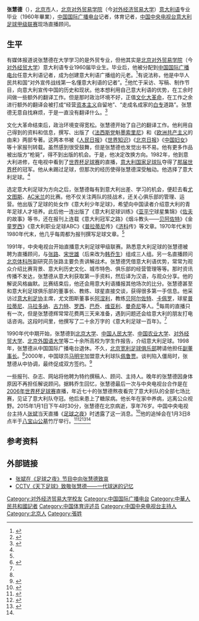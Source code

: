 {{noteTA|G1=意甲|G2=足球}}
{{Infobox journalist
| name        = 张慧德
| image       = Zhang Huide.jpg
| caption     = 2006年德国世界杯期间的张慧德
| birthname   = 
| birth_date  = 1938年
| birth_place = {{ROC-1928}}[[北平市|北平市]]
| death_date  = {{death date and age|2015|1|1|1938}}
| death_place = {{PRC}}[[北京市|北京市]]
| education   = [[北京对外贸易学院|北京对外贸易学院]][[意大利语|意大利语]]专业
| occupation  = [[中国国际广播电台|中国国际广播电台]]记者<br>[[中国中央电视台|中国中央电视台]]直播顾问
| alias       = 
| title       = 
| parents     = 
| home_town   = 
| spouse      = 
| domesticpartner =
| children    =
| relatives   = 
| ethnic      =
| party       = 
| salary      = 
| networth    = 
| credits     = 
| agent       = 
| URL         = 
| awards      = 
}}
'''张慧德'''（{{bd|1938年||2015年|1月1日|catIdx=Zhang}}），[[北京市|北京市]]人，[[北京对外贸易学院|北京对外贸易学院]]（今[[对外经济贸易大学|对外经济贸易大学]]）[[意大利语|意大利语]]专业毕业（1960年畢業），[[中国国际广播电台|中国国际广播电台]]记者，体育记者，[[中国中央电视台|中国中央电视台]][[意大利足球甲级联赛|意大利足球甲级联赛]]现场直播顾问。

== 生平 ==
有媒体报道说张慧德在大学学习的是外贸专业，但他其实是[[北京对外贸易学院|北京对外贸易学院]]（今[[对外经贸大学|对外经贸大学]]）意大利语专业1960届毕业生。毕业后，他被分配到[[中国国际广播电台|中国国际广播电台]]任意大利语记者，成为创建意大利语广播组的元老。<ref>{{cite book|author1=高极明|title=难忘岁月|date=2001|publisher=中国国际广播出版社|location=北京|isbn=7-5078-2033-5|pages=311}}</ref>有说法称，他是中华人民共和国“对外宣传战线第一名懂意大利语的记者”。<ref>{{cite web|title=东瞧西望张慧德|url=http://sports.sohu.com/s2005/8291/s224674173.shtml|website=搜狐体育|accessdate=2015-07-29|archive-date=2021-04-11|archive-url=https://web.archive.org/web/20210411071022/https://sports.sohu.com/s2005/8291/s224674173.shtml|dead-url=no}}</ref>他忙于采访、写稿、制作节目，向意大利宣传中国的历史和现状。他本想利用自己意大利语的优势，在工余时间做一些额外的翻译工作。但是那时政治环境不好，正值[[文化大革命|文化大革命]]，在工作之余进行额外的翻译会被打成“经营[[资本主义|资本主义]]自留地”、“走成名成家的[[白专|白专]]道路”。张慧德无意自找麻烦，于是一直没有翻译什么。<ref name=qsj>{{cite book|author1=张振华|title=声音传遍全世界|date=2000|publisher=中国广播电视出版社|location=北京|isbn=7-5043-3462-6|pages=381|ref=qsj}}</ref>

文化大革命结束后，政治环境变得宽松。张慧德开始了自己的翻译工作。他利用自己得到的资料和信息，撰写、出版了《[[法西斯党|法西斯党]]魁[[墨索里尼|墨索里尼]]》和《[[欧洲共产主义|欧洲共产主义]]的由来》两部专著。这两本书被《[[人民日报|人民日报]]》《[[世界知识|世界知识]]》《[[北京日报|北京日报]]》《[[中国妇女|中国妇女]]》等十家报刊转载。虽然感到很受鼓舞，但是张慧德也发觉出书不易。他有更多作品被出版方“枪毙”，得不到出版的机会。于是，他决定改换方向。1982年，他到意大利进修，在电视中看到了[[世界杯足球赛|世界杯足球赛]]的直播，[[意大利国家足球队|意大利国家足球队]]夺得了[[1982年世界杯足球赛|那届世界杯]]的冠军。他从未踢过足球，但那次的经历使得张慧德深受触动。他选择了意大利足球。<ref name=qsj/>

选定意大利足球为方向之后，张慧德每有到意大利出差、学习的机会，便赶去看[[尤文图斯|尤文图斯]]、[[AC米兰|AC米兰]]的比赛。他不仅关注两队的技战术，还关心俱乐部的管理、运营。他出版了足球的处女作《意大利少年足球》，希望向中国读者介绍意大利的青年足球人才培养。此后他一连出版了《意大利足球训练》《[[亚平宁|亚平宁]]球星集锦》《[[佐夫|佐夫]]的故事》等书，还在报刊上连载《意大利冠军之路》《烟斗教头——[[贝阿尔佐特|贝阿佐特]]》《金童[[保罗·罗西|罗西]]》《意大利职业足球ABC》《[[普拉蒂尼|普拉蒂尼]]传》《[[济科|济科]]传》等文章。1970年代末到1980年代末，他几乎每周都为报刊撰写足球文章。<ref name=qsj/>

1991年，中央电视台开始直播意大利足球甲级联赛。熟悉意大利足球的张慧德被聘为直播顾问，与[[张路_(1951年)|张路]]、[[宋世雄|宋世雄]]（后来改为[[韩乔生|韩乔生]]）组成三人组。另一名直播顾问[[北京体科所|北京体科所]]副研究员张路主要负责讲解战术。张慧德凭借意大利语优势，常常为观众介绍比赛背景、意大利历史文化、城市特色、俱乐部的经营管理等等。那时资讯传播不发达，张慧德从意大利获取第一手资料，然后译为汉语，与观众分享。他的解说风格幽默。比赛结束后，他还会用意大利语播报其他场次的比分。张慧德甚至和意大利足球俱乐部的董事长、教练、球星直接交谈，获得很多第一手信息。他采访过[[意大利足协|意大利足协]]主席{{link-en|安东尼奥·马塔雷塞|Antonio Matarrese|马塔雷塞}}，尤文图斯董事长[[阿涅利|阿涅利]]，教练[[贝阿尔佐特|贝阿尔佐特]]、[[卡佩罗|卡佩罗]]，球星[[普拉蒂尼|普拉蒂尼]]、[[马拉多纳|马拉多纳]]、[[古力特|古力特]]、[[保罗·罗西|罗西]]、[[巴乔|巴乔]]、[[维亚利|维亚利]]、[[曼奇尼|曼奇尼]]等人。<ref name=tsj>{{cite news|title=中国意甲启蒙人因病去世 曾与宋世雄张路组铁3角|url=http://sports.163.com/15/0101/21/AETEP65200051C89.html|accessdate=2015-07-29|agency=网易体育|date=2015-01-01|archive-date=2015-07-05|archive-url=https://web.archive.org/web/20150705185059/http://sports.163.com/15/0101/21/AETEP65200051C89.html|dead-url=no}}</ref>每周的直播只有一次，但是张慧德辉常常花费两三天来准备，遇到问题还会给意大利的朋友打电话咨询。这段时间里，他撰写了二十余万字的《意大利足球一百年》。<ref name=qsj/>

1990年代中期开始，张慧德到[[北京大学|北京大学]]、[[中国人民大学|中国人民大学]]、[[中国农业大学|中国农业大学]]、[[对外经贸大学|对外经贸大学]]、[[北京外国语大学|北京外国语大学]]等二十余所高校为学生作报告，介绍意大利足球。1998年，张慧德从中国国际广播电台退休。不久，[[北京宽利足球俱乐部|北京宽利足球俱乐部]]聘请他担任[[副董事长|副董事长]]。<ref name=qsj/>2000年，中国球员[[马明宇|马明宇]]加盟意大利球队[[佩鲁贾|佩鲁贾]]。谈判陷入僵局时，张慧德从中协调，最终促成双方签约。<ref>{{cite news|title=众说马明宇加盟佩鲁贾|url=http://www.gmw.cn/01shsb/2000-08/09/GB/08%5E1430%5E0%5ESH8-924.htm|accessdate=2015-07-29|agency=生活时报|date=2000-08-09}}</ref>

一些报刊、杂志、网站将他聘为特约撰稿人、顾问、主持人。晚年的张慧德因身体原因不再担任解说顾问。据韩乔生回忆，张慧德最后一次与中央电视台合作是在[[2006年世界杯足球赛|2006年世界杯足球赛]]直播，年近七十的张慧德熬夜看完了意大利队的全部七场比赛，见证了意大利队夺冠。他后来患上了糖尿病。他长年在家中养病，远离公众视野。2015年1月1日下午4时30分，张慧德在北京病逝，享年76岁。中国中央电视台主持人[[张斌_(主持人)|张斌]]当天直播《[[足球之夜|足球之夜]]》时透露了这一消息。<ref>{{cite news|title=意甲解说张慧德去世 张斌直播中致哀:一路走好|url=http://v.sports.163.com/video/2015/1/K/U/VAE0V4DKU.html|accessdate=2015-07-29|agency=CNTV|date=2015-01-02|archive-date=2016-03-04|archive-url=https://web.archive.org/web/20160304233811/http://v.sports.163.com/video/2015/1/K/U/VAE0V4DKU.html|dead-url=no}}</ref>他的追悼会在1月3日8点半于[[八宝山公墓|八宝山公墓]]竹厅举行。<ref>{{cite news|title=3年多前就听说老人身体抱恙|url=http://e.chengdu.cn/html/2015-01/02/content_504540.htm|accessdate=2015-07-29|agency=成都商报电子版|date=2015-01-02|archive-date=2016-03-04|archive-url=https://web.archive.org/web/20160304125339/http://e.chengdu.cn/html/2015-01/02/content_504540.htm|dead-url=no}}</ref><ref>{{cite news|title=再见，张慧德！(图)|url=http://news.163.com/15/0106/00/AF829TRH00014AED.html|accessdate=2015-07-29|agency=太原晚报|date=2015-01-06}}{{Dead link|date=2020年1月 |bot=InternetArchiveBot |fix-attempted=yes }}</ref><ref>{{cite news|title=张慧德元旦不幸去世 搭档张路堪称意甲传教士|url=http://sports.qq.com/a/20150101/040802.htm|accessdate=2015-07-29|agency=腾讯体育|date=2015-01-01|archive-date=2015-01-02|archive-url=https://web.archive.org/web/20150102191655/http://sports.qq.com/a/20150101/040802.htm|dead-url=no}}</ref><ref name=tsj/>

== 参考资料 ==
{{reflist}}

== 外部链接 ==
* [http://v.sports.163.com/video/2015/1/K/U/VAE0V4DKU.html 张斌在《足球之夜》节目中向张慧德致哀] {{Wayback|url=http://v.sports.163.com/video/2015/1/K/U/VAE0V4DKU.html |date=20160304233811 }}
* [http://tv.cntv.cn/video/C10406/c8708fbe3b5746909ac65291a2aab1b1 CCTV《天下足球》致敬张慧德——一代球迷的记忆] {{Wayback|url=http://tv.cntv.cn/video/C10406/c8708fbe3b5746909ac65291a2aab1b1 |date=20160304123237 }}

{{DEFAULTSORT:Z}}
[[Category:对外经济贸易大学校友|Category:对外经济贸易大学校友]]
[[Category:中国国际广播电台|Category:中国国际广播电台]]
[[Category:中華人民共和國記者|Category:中華人民共和國記者]]
[[Category:中国体育评述员|Category:中国体育评述员]]
[[Category:中国中央电视台主持人|Category:中国中央电视台主持人]]
[[Category:北京人|Category:北京人]]
[[Category:張姓|Category:張姓]]